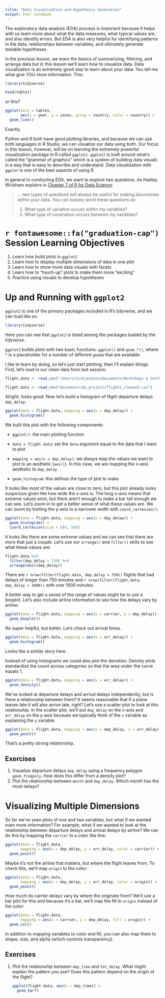 ```yaml
---
title: "Data Visualization and Hypothesis Generation"
output: html_notebook
---
```


The exploratory data analysis (EDA) process is important because it helps with us learn more about what the data measures, what typical values are, and also identify errors. But EDA is also very helpful for identifying patterns in the data, relationships between variables, and ultimately generate testable hypotheses.

In the previous lesson, we learn the basics of summarizing, filtering, and arrange data but in this lesson we'll learn how to visualize data. Data visualization is an extremely good way to learn about your data. You tell me what give YOU more information. This:

```r
library(tidyverse)
```

```r
head(table1)
```

or this?

```r
ggplot(data = table1, 
       aes(x = year, y = cases, group = country, color = country)) +
  geom_line()
```

Exactly.

Python and R both have good plotting libraries, and because we can use both languages in R Studio, we can visualize our data using both. Our focus in this lesson, however, will be on learning the extremely powerful visualization package in R called `ggplot2`. `ggplot2` is built around what's called the "grammar of graphics" which is a system of building data visuals in a way that is easy to describe and understand. Data visualization with `ggplot` is one of the best aspects of using R.

In general in conducting EDA, we want to explore two questions. As Hadley Wickham explains in [Chapter 7 of R for Data Science](https://r4ds.had.co.nz/exploratory-data-analysis.html#questions):

> ... two types of questions will always be useful for making discoveries within your data. You can loosely word these questions as:
>
> 1.  What type of variation occurs within my variables?
> 2.  What type of covariation occurs between my variables?

# `r fontawesome::fa("graduation-cap")` Session Learning Objectives

1.  Learn how build plots in `ggplot2`
2.  Learn how to display multiple dimensions of data in one plot
3.  Learn how to show more data visuals with facets
4.  Learn how to "touch-up" plots to make them more "exciting"
5.  Practice using visuals to develop hypotheses

# Up and Running with `ggplot2`

`ggplot2` is one of the primary packages included in R's tidyverse, and we can load like so:

```r
library(tidyverse)
```

Here you can see that `ggplot2` is listed among the packages loaded by the tidyverse.

`ggplot2` builds plots with two basic functions: `ggplot()` and `geom_*()`, where `*` is a placeholder for a number of different `geom`s that are available.

I like to learn by doing, so let's just start plotting, then I'll explain things. First, let's load in our clean data from last session:

```r
flight.data <- read_csv("/Users/nickjenkins/Documents/Workshops & Conferences/Data-Science-Workshop/Winter 2022/data/flights_cleaned.csv")
```

```r
flight.data <- read_csv("Documents/my_project/flights_cleaned.csv")
```

Alright, looks good. Now let's build a histogram of flight departure delays `dep_delay`:

```r
ggplot(data = flight.data, mapping = aes(x = dep_delay)) +
  geom_histogram()
```

We built this plot with the following components:

-   `ggplot()`: the main plotting function

-   `data = flight.data`: set the `data` argument equal to the data that I want to plot

-   `mapping = aes(x = dep_delay)`: we always map the values we want to plot to an aesthetic (`aes()`). In this case, we are mapping the x-axis aesthetic to `dep_delay`

-   `geom_histogram`: this defines the type of plot to make

It looks like most of the values are close to zero, but this plot already looks suspicious given the how wide the x-axis is. The long x-axis means that extreme values exist, but there aren't enough to make a bar tall enough we can see. Let's zoom in to get a better sense of what these values are. We can zoom by limiting the y-axis to a narrower width with `coord_cartesian()`:

```r
ggplot(data = flight.data, mapping = aes(x = dep_delay)) +
  geom_histogram() +
  coord_cartesian(ylim = c(0, 50))
```

It looks like there are some extreme values and we can see that there are more that just a couple. Let's use our `arrange()` and `filter()` skills to see what these values are:

```r
flight.data %>% 
  filter(dep_delay > 750) %>% 
  arrange(desc(dep_delay))
```

There are `r nrow(filter(flight.data, dep_delay > 750))` flights that had delays of longer than 750 minutes and `r nrow(filter(flight.data, dep_delay > 1000))` with over 1000 minutes.

A better way to get a sense of the range of values might be to use a boxplot. Let's also include airline information to see how the delays vary by airline:

```r
ggplot(data = flight.data, mapping = aes(x = carrier, y = dep_delay)) +
  geom_boxplot()
```

No super helpful, but better. Let's check out arrival times.

```r
ggplot(data = flight.data, mapping = aes(x = arr_delay)) +
  geom_histogram()
```

Looks like a similar story here.

Instead of using histograms we could also plot the densities. Density plots standardize the count across categories so that the area under the curve equals 1.

```r
ggplot(data = flight.data, mapping = aes(x = arr_delay)) +
  geom_density()
```

We've looked at departure delays and arrival delays independently, but is there a relationship between them? It seems reasonable that if a plane leaves late it will also arrive late, right? Let's use a scatter plot to look at this relationship. In the scatter plot, we'll put `dep_delay` on the x-axis and `arr_delay` on the y-axis because we typically think of the `x` variable as explaining the `y` variable:

```r
ggplot(data = flight.data, mapping = aes(x = dep_delay, y = arr_delay)) +
  geom_point()
```

That's a pretty strong relationship.

## Exercises

1.  Visualize departure delays `dep_delay` using a frequency polygon `geom_freqpoly`. How does this differ from a density plot?
2.  Plot the relationship between `month` and `dep_delay`. Which month has the most delays?

# Visualizing Multiple Dimensions

So far we've seen plots of one and two variables, but what if we wanted even more information? For example, what if we wanted to look at the relationship between departure delays and arrival delays by airline? We can do this by mapping the `carrier` to a color like this:

```r
ggplot(data = flight.data, 
       mapping = aes(x = dep_delay, y = arr_delay, color = carrier)) +
  geom_point()
```

Maybe it's not the airline that matters, but where the flight leaves from. To check this, we'll map `origin` to the color:

```r
ggplot(data = flight.data, 
       mapping = aes(x = dep_delay, y = arr_delay, color = origin)) +
  geom_point()
```

How much do carrier delays vary by where the originate from? We'll use a bar plot for this and because it's a bar, we'll map the fill to `origin` instead of the color:

```r
ggplot(data = flight.data, 
       mapping = aes(x = carrier, y = dep_delay, fill = origin)) +
  geom_col()
```

In addition to mapping variables to color and fill, you can also map them to shape, size, and alpha (which controls transparency).

## Exercises

1.  Plot the relationship between `dep_time` and `tot_delay`. What might explain the pattern you see? Does this pattern depend on the origin of the flight?

    ```r
    ggplot(flight.data, aes(x = dep_time)) +
      geom_bar()
    ```
